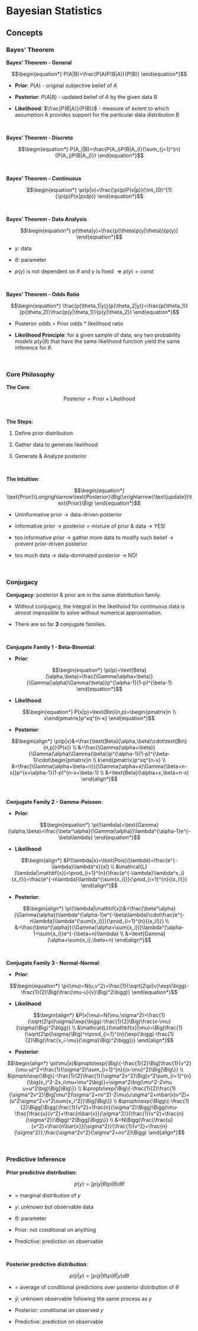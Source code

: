 # Bayesian Statistics {#b}

## Concepts

### Bayes' Theorem

**Bayes' Theorem - General**

$$\begin{equation*}
P(A|B)=\frac{P(A)P(B|A)}{P(B)}
\end{equation*}$$

- **Prior**: $P(A)$ - original subjective belief of $A$

- **Posterior**: $P(A|B)$ - updated belief of $A$ by the given data B

- **Likelihood**: $\frac{P(B|A)}{P(B)}$ - measure of extent to which assumption A provides support for the particular data distribution B

<br/>

**Bayes' Theorem - Discrete**

$$\begin{equation*}
    P(A_i|B)=\frac{P(A_i)P(B|A_i)}{\sum_{j=1}^{n}{P(A_j)P(B|A_j)}}
\end{equation*}$$

<br/>

**Bayes' Theorem - Continuous**

$$\begin{equation*}
    \pi(p|x)=\frac{\pi(p)P(x|p)}{\int_{0}^{1}{\pi(p)P(x|p)dp}}
\end{equation*}$$

<br/>

**Bayes' Theorem - Data Analysis**

$$\begin{equation*}
    p(\theta|y)=\frac{p(\theta)p(y|\theta)}{p(y)}
\end{equation*}$$

- $y$: data

- $\theta$: parameter

- $p(y)$ is not dependent on $\theta$ and $y$ is fixed $\Longrightarrow p(y)=\text{const}$

<br/>

**Bayes' Theorem - Odds Ratio**

$$\begin{equation*}
\frac{p(\theta_1|y)}{p(\theta_2|y)}=\frac{p(\theta_1)}{p(\theta_2)}\frac{p(y|\theta_1)}{p(y|\theta_2)}
\end{equation*}$$

- Posterior odds = Prior odds * likelihood ratio

- **Likelihood Principle**:  for a given sample of data, any two probability models $p(y|θ)$ that have the same likelihood function yield the same inference for $θ$.

<br/>

### Core Philosophy

**The Core**:

$$\begin{equation*}
\text{Posterior}\propto\text{Prior}\times\text{Likelihood}
\end{equation*}$$

<br/>

**The Steps**:

1. Define prior distribution

2. Gather data to generate likelihood

3. Generate $\&$ Analyze posterior

<br/>

**The Intuition**:

$$\begin{equation*}
\text{Prior}\Longrightarrow\text{Posterior}\Big(\xrightarrow{\text{update}}\text{Prior}\Big)
\end{equation*}$$

- Uninformative prior $\rightarrow$ data-driven posterior

- informative prior $\rightarrow$ posterior = mixture of prior $\&$ data $\rightarrow$ YES!

- too informative prior $\rightarrow$ gather more data to modify such belief $\rightarrow$ prevent prior-driven posterior

- too much data $\rightarrow$ data-dominated posterior $\rightarrow$ NO!

<br/>

### Conjugacy

**Conjugacy**: posterior $\&$ prior are in the same distribution family.

- Without conjugacy, the integral in the likelihood for continuous data is almost impossible to solve without numerical approximation.

- There are so far **3** conjugate families.

<br/>

**Conjugate Family 1 - Beta-Binomial**:

- **Prior**:

$$\begin{equation*}
    \pi(p)=\text{Beta}(\alpha,\beta)=\frac{\Gamma(\alpha+\beta)}{\Gamma(\alpha)\Gamma(\beta)}p^{\alpha-1}(1-p)^{\beta-1}
\end{equation*}$$

- **Likelihood**:

$$\begin{equation*}
    P(x|p)=\text{Bin}(n,p)=\begin{pmatrix}n \\ x\end{pmatrix}p^xq^{n-x}
\end{equation*}$$

- **Posterior**:

$$\begin{align*}
    \pi(p|x)&=\frac{\text{Beta}(\alpha,\beta)\cdot\text{Bin}(n,p)}{P(x)} \\
    &=\frac{\Gamma(\alpha+\beta)}{\Gamma(\alpha)\Gamma(\beta)}p^{\alpha-1}(1-p)^{\beta-1}\cdot\begin{pmatrix}n \\ k\end{pmatrix}p^xq^{n-x} \\
    &=\frac{\Gamma(\alpha+\beta+n)}{\Gamma(\alpha+x)\Gamma(\beta+n-x)}p^{x+\alpha-1}(1-p)^{n-x+\beta-1} \\
    &=\text{Beta}(\alpha+x,\beta+n-x)
\end{align*}$$

<br/>

**Conjugate Family 2 - Gamma-Poisson**:

- **Prior**:

$$\begin{equation*}
    \pi(\lambda)=\text{Gamma}(\alpha,\beta)=\frac{\beta^\alpha}{\Gamma(\alpha)}\lambda^{\alpha-1}e^{-\beta\lambda}
\end{equation*}$$

- **Likelihood**:

$$\begin{align*}
    &P(\lambda|x)=\text{Pois}(\lambda)=\frac{e^{-\lambda}\lambda^x}{x!} \\
    &\mathcal{L}(\lambda|\mathbf{x})=\prod_{i=1}^{n}{\frac{e^{-\lambda}\lambda^x_i}{x_i!}}=\frac{e^{-n\lambda}\lambda^{\sum{x_i}}}{\prod_{i=1}^{n}{(x_i!)}}
\end{align*}$$

- **Posterior**:

$$\begin{align*}
    \pi(\lambda|\mathbf{x})&=\frac{\beta^\alpha}{\Gamma(\alpha)}\lambda^{\alpha-1}e^{-\beta\lambda}\cdot\frac{e^{-n\lambda}\lambda^{\sum{x_i}}}{\prod_{i=1}^{n}{(x_i!)}} \\
    &=\frac{\beta^{\alpha}}{\Gamma(\alpha+\sum{x_i})}\lambda^{\alpha-1+\sum{x_i}}e^{-(\beta+n)\lambda} \\
    &=\text{Gamma}(\alpha+\sum{x_i},\beta+n)
\end{align*}$$

<br/>

**Conjugate Family 3 - Normal-Normal**:

- **Prior**:

$$\begin{equation*}
    \pi(\mu)=N(u,v^2)=\frac{1}{\sqrt{2\pi}v}\exp{\bigg(-\frac{1}{2}\Big(\frac{\mu-u}{v}\Big)^2\bigg)}
\end{equation*}$$

- **Likelihood**:

$$\begin{align*}
    &P(x|\mu)=N(\mu,\sigma^2)=\frac{1}{\sqrt{2\pi}\sigma}\exp{\bigg(-\frac{1}{2}\Big(\frac{x-\mu}{\sigma}\Big)^2\bigg)} \\
    &\mathcal{L}(\mathbf{x}|\mu)=\Big(\frac{1}{\sqrt{2\pi}\sigma}\Big)^n\prod_{i=1}^{n}{\exp{\bigg(-\frac{1}{2}\Big(\frac{x_i-\mu}{\sigma}\Big)^2\bigg)}}
\end{align*}$$

- **Posterior**:

$$\begin{align*}
    \pi(\mu|x)&\propto\exp{\Big\{-\frac{1}{2}\Big[\frac{1}{v^2}(\mu-u)^2+\frac{1}{\sigma^2}\sum_{i=1}^{n}{(x-\mu)^2}\Big]\Big\}} \\
    &\propto\exp{\Big\{-\frac{1}{2}\frac{1}{\sigma^2v^2}\Big[v^2\sum_{i=1}^{n}{\big(x_i^2-2x_i\mu+\mu^2\big)}+\sigma^2\big(\mu^2-2\mu u+u^2\big)\Big]\Big\}} \\
    &\propto\exp{\Big\{-\frac{1}{2}\frac{1}{\sigma^2v^2}\Big[\mu^2(\sigma^2+nv^2)-2\mu(u\sigma^2+n\bar(x)v^2)+(u^2\sigma^2+v^2\sum{x_i^2})\Big]\Big\}} \\
    &\propto\exp{\Bigg\{-\frac{1}{2}\Bigg[\Bigg(\frac{1}{v^2}+\frac{n}{\sigma^2}\Bigg)\Bigg(\mu-\frac{\frac{u}{v^2}+\frac{n\bar{x}}{\sigma^2}}{\frac{1}{v^2}+\frac{n}{\sigma^2}}\Bigg)^2\Bigg]\Bigg\}} \\
    &=N\Bigg(\frac{\frac{u}{v^2}+\frac{n\bar{x}}{\sigma^2}}{\frac{1}{v^2}+\frac{n}{\sigma^2}},\frac{\sigma^2v^2}{\sigma^2+nv^2}\Bigg)
\end{align*}$$

<br/>

### Predictive Inference

**Prior predictive distribution**:

$$\begin{equation*}
p(y)=\int{p(y|\theta)p(\theta)d\theta}
\end{equation*}$$

- = marginal distribution of $y$

- $y$: unknown but observable data

- $\theta$: parameter

- Prior: not conditional on anything

- Predictive: prediction on observable

<br/>

**Posterior predictive distribution**:

$$\begin{equation*}
p(\tilde{y}|y)=\int{p(\tilde{y}|\theta)p(\theta|y)d\theta}
\end{equation*}$$

- = average of conditional predictions over posterior distribution of $\theta$

- $\tilde{y}$: unknown observable following the same process as $y$

- Posterior: conditional on observed $y$

- Predictive: prediction on observable

<br/>

